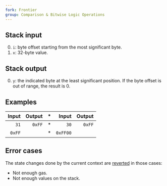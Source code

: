 ```yaml
---
fork: Frontier
group: Comparison & Bitwise Logic Operations
---
```


## Stack input

0. `i`: byte offset starting from the most significant byte.
1. `x`: 32-byte value.

## Stack output

0. `y`: the indicated byte at the least significant position. If the byte offset is out of range, the result is 0.

## Examples

| Input | Output | * | Input | Output |
|------:|-------:|-|------:|-------:|
| `31` | `0xFF` | * | `30` | `0xFF` |
| `0xFF` | | * | `0xFF00` | |

## Error cases

The state changes done by the current context are [reverted](#FD) in those cases:
- Not enough gas.
- Not enough values on the stack.
